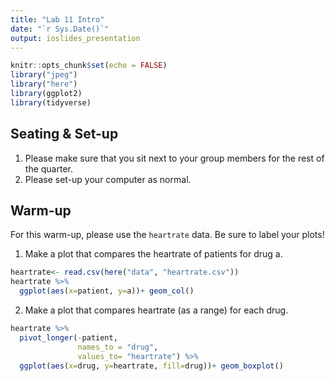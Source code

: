 ```yaml
---
title: "Lab 11 Intro"
date: "`r Sys.Date()`"
output: ioslides_presentation
---
```


```r
knitr::opts_chunk$set(echo = FALSE)
library("jpeg")
library("here")
library(ggplot2)
library(tidyverse)
```

## Seating & Set-up
1. Please make sure that you sit next to your group members for the rest of the quarter.
2. Please set-up your computer as normal.

## Warm-up
For this warm-up, please use the `heartrate` data. Be sure to label your plots!

1. Make a plot that compares the heartrate of patients for drug a.
```r
heartrate<- read.csv(here("data", "heartrate.csv"))
heartrate %>% 
  ggplot(aes(x=patient, y=a))+ geom_col()
```

2. Make a plot that compares heartrate (as a range) for each drug.
```r
heartrate %>%
  pivot_longer(-patient,
               names_to = "drug",
               values_to= "heartrate") %>% 
  ggplot(aes(x=drug, y=heartrate, fill=drug))+ geom_boxplot()
```

